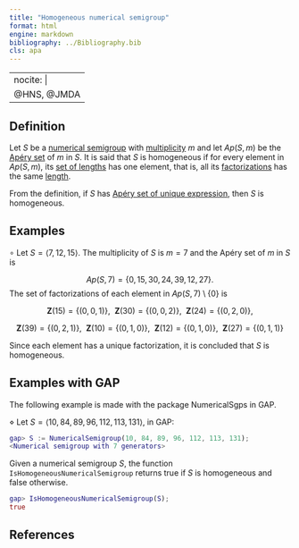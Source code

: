 ```yaml
---
title: "Homogeneous numerical semigroup"
format: html
engine: markdown
bibliography: ../Bibliography.bib
cls: apa
---
```


---
nocite: |
  @HNS, @JMDA
---

<!-- [JZA18] Jafari, R. and Zarzuela Armengou, S., Homogeneous numerical semigroups, Semigroup Forum, 97 (2) (2018), 278--306. -->

## Definition

Let $S$ be a [numerical semigroup](../Basic-concepts/Numerical-semigroup.qmd) with [multiplicity](../Basic-concepts/Multiplicity.qmd) $m$ and let $Ap(S,m)$ be the [Apéry set](../Basic-concepts/Apery-set.qmd) of $m$ in $S$. It is said that $S$ is homogeneous if for every element in $Ap(S, m)$, its [set of lengths](../Fact-and-div/Set-of-lengths.qmd) has one element, that is, all its [factorizations](../Presentations-NS/Set-of-factorizations.qmd) has the same [length](../Fact-and-div/Set-of-lengths.qmd).

From the definition, if $S$ has [Apéry set of unique expression](NS-Apery-set.qmd), then $S$ is homogeneous.

## Examples

$\circ$ Let $S = \langle 7, 12, 15 \rangle$. The multiplicity of $S$ is $m = 7$ and the Apéry set of $m$ in $S$ is

$$
Ap(S, 7) = \{0, 15, 30, 24, 39, 12, 27\}.
$$ The set of factorizations of each element in $Ap(S,7) \setminus \{0\}$ is

$$
\mathbf{Z}(15) = \{(0,0,1)\}, ~~ \mathbf{Z}(30) = \{(0,0, 2)\}, ~~ \mathbf{Z}(24) = \{(0,2,0)\},
$$

$$
\mathbf{Z}(39) = \{(0,2,1)\}, ~~ \mathbf{Z}(10) = \{(0,1,0)\}, ~~ \mathbf{Z}(12) = \{(0,1,0)\}, ~~ \mathbf{Z}(27) = \{(0,1,1)\}
$$

Since each element has a unique factorization, it is concluded that $S$ is homogeneous.

## Examples with GAP

The following example is made with the package NumericalSgps in GAP.

$\diamond$ Let $S = \langle 10, 84, 89, 96, 112, 113, 131 \rangle$, in GAP:

``` gap
gap> S := NumericalSemigroup(10, 84, 89, 96, 112, 113, 131);
<Numerical semigroup with 7 generators>
```

Given a numerical semigroup $S$, the function `IsHomogeneousNumericalSemigroup` returns true if $S$ is homogeneous and false otherwise.

``` gap
gap> IsHomogeneousNumericalSemigroup(S);
true
```

## References

::: {#refs}

:::
